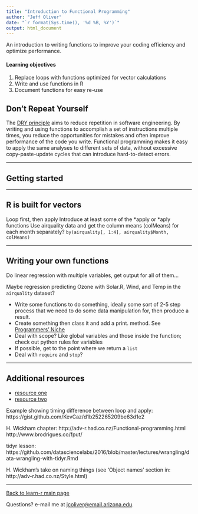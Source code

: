 ```yaml
---
title: "Introduction to Functional Programming"
author: "Jeff Oliver"
date: "`r format(Sys.time(), '%d %B, %Y')`"
output: html_document
---
```


An introduction to writing functions to improve your coding efficiency and optimize performance.

#### Learning objectives
1. Replace loops with functions optimized for vector calculations
2. Write and use functions in R
3. Document functions for easy re-use

## Don't Repeat Yourself
The [DRY principle](https://en.wikipedia.org/wiki/Don%27t_repeat_yourself) aims to reduce repetition in software engineering. By writing and using functions to accomplish a set of instructions multiple times, you reduce the opportunities for mistakes and often improve performance of the code you write. Functional programming makes it easy to apply the same analyses to different sets of data, without excessive copy-paste-update cycles that can introduce hard-to-detect errors.

***

## Getting started

***

## R is built for vectors

Loop first, then apply
Introduce at least some of the \*apply or \*aply functions
Use airquality data and get the column means (colMeans) for each month separately? `by(airquality[, 1:4], airquality$Month, colMeans)`

***

## Writing your own functions

Do linear regression with multiple variables, get output for all of them...

Maybe regression predicting Ozone with Solar.R, Wind, and Temp in the `airquality` dataset?

+ Write some functions to do something, ideally some sort of 2-5 step process that we need to do some data manipulation for, then produce a result.
+ Create something then class it and add a print.<class> method. See [Programmers' Niche](https://cran.r-project.org/doc/Rnews/Rnews_2004-1.pdf)
+ Deal with scope? Like global variables and those inside the function; check out python rules for variables
+ If possible, get to the point where we return a `list`
+ Deal with `require` and `stop`?

***

## Additional resources

+ [resource one](url-one)
+ [resource two](url-two)

Example showing timing difference between loop and apply:
https://gist.github.com/KevCaz/d1b252265209be63d1e2


H. Wickham chapter: http://adv-r.had.co.nz/Functional-programming.html
http://www.brodrigues.co/fput/

tidyr lesson: https://github.com/datasciencelabs/2016/blob/master/lectures/wrangling/data-wrangling-with-tidyr.Rmd

H. Wickham's take on naming things (see 'Object names' section in: http://adv-r.had.co.nz/Style.html)


***

<a href="index.html">Back to learn-r main page</a>
  
Questions?  e-mail me at <a href="mailto:jcoliver@email.arizona.edu">jcoliver@email.arizona.edu</a>.